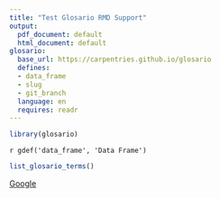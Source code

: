```yaml
---
title: "Test Glosario RMD Support"
output:
  pdf_document: default
  html_document: default
glosario:
  base_url: https://carpentries.github.io/glosario
  defines:
  - data_frame
  - slug
  - git_branch
  language: en
  requires: readr
---
```


```r
library(glosario)
```

`r gdef('data_frame', 'Data Frame')`

```r
list_glosario_terms()
```


[Google](https://google.com)
